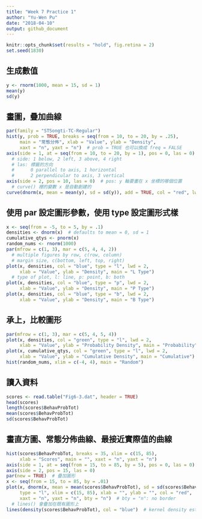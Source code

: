 ```yaml
---
title: "Week 7 Practice 1"
author: "Yu-Wen Pu"
date: "2018-04-10"
output: github_document
---
```


```r
knitr::opts_chunk$set(results = "hold", fig.retina = 2)
set.seed(1830)
```

## 生成數值

```r
y <- rnorm(1000, mean = 15, sd = 1)
mean(y)
sd(y)
```

## 畫圖，疊加曲線

```r
par(family = "STSongti-TC-Regular")
hist(y, prob = TRUE, breaks = seq(from = 10, to = 20, by = .25),
     main = "常態分佈", xlab = "Value", ylab = "Density",
     xaxt = "n", yaxt = "n")  # prob = TRUE 也可以換成 freq = FALSE
axis(side = 1, at = seq(from = 10, to = 20, by = 1), pos = 0, las = 0)
  # side: 1 below, 2 left, 3 above, 4 right
  # las: 標籤的方向
  #      0 parallel to axis, 1 horizontal
  #      2 perpendicular to axis, 3 vertical
axis(side = 2, pos = 10, las = 0)  # pos: y 軸要畫在 x 坐標的哪個位置
  # curve() 裡的變數 x 是自動創建的
curve(dnorm(x, mean = mean(y), sd = sd(y)), add = TRUE, col = "red", lwd = 2)
```

## 使用 par 設定圖形參數，使用 type 設定圖形式樣

```r
x <- seq(from = -5, to = 5, by = .1)
densities <- dnorm(x)  # defaults to mean = 0, sd = 1
cumulative_qtys <- pnorm(x)
random_nums <- rnorm(1000)
par(mfrow = c(1, 3), mar = c(5, 4, 4, 2))
  # multiple figures by row, c(row, column)
  # margin size, c(bottom, left, top, right)
plot(x, densities, col = "blue", type = "l", lwd = 2,
     xlab = "Value", ylab = "Density", main = "L Type")
  # type of plot, l: line, p: point, b: both
plot(x, densities, col = "blue", type = "p", lwd = 2,
     xlab = "Value", ylab = "Density", main = "P Type")
plot(x, densities, col = "blue", type = "b", lwd = 2,
     xlab = "Value", ylab = "Density", main = "B Type")
```

## 承上，比較圖形

```r
par(mfrow = c(1, 3), mar = c(5, 4, 5, 4))
plot(x, densities, col = "green", type = "l", lwd = 2,
     xlab = "Value", ylab = "Probability Density", main = "Probability")
plot(x, cumulative_qtys, col = "green", type = "l", lwd = 2,
     xlab = "Value", ylab = "Cumulative Density", main = "Cumulative")
hist(random_nums, xlim = c(-4, 4), main = "Random")
```

## 讀入資料

```r
scores <- read.table("Fig6-3.dat", header = TRUE)
head(scores)
length(scores$BehavProbTot)
mean(scores$BehavProbTot)
sd(scores$BehavProbTot)
```

## 畫直方圖、常態分佈曲線、最接近實際值的曲線

```r
hist(scores$BehavProbTot, breaks = 35, xlim = c(15, 85),
     xlab = "Scores", main = "", xaxt = "n", yaxt = "n")
axis(side = 1, at = seq(from = 15, to = 85, by = 5), pos = 0, las = 0)
axis(side = 2, pos = 15, las = 0)
par(new = TRUE)  # 疊加圖形
x <- seq(from = 15, to = 85, by = .01)
plot(x, dnorm(x, mean = mean(scores$BehavProbTot), sd = sd(scores$BehavProbTot)),
     type = "l", xlim = c(15, 85), xlab = "", ylab = "", col = "red",
     xaxt = "n", yaxt = "n", bty = "n")  # bty = "n": no border
  # lines() 會疊加在既有圖形上
lines(density(scores$BehavProbTot), col = "blue")  # kernel density estimation
```
